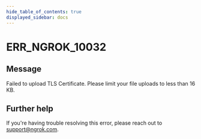```yaml
---
hide_table_of_contents: true
displayed_sidebar: docs
---
```



# ERR_NGROK_10032

## Message

Failed to upload TLS Certificate. Please limit your file uploads to less than 16 KB.

<ErrorDetails error="err_ngrok_10032" />

## Further help

If you're having trouble resolving this error, please reach out to [support@ngrok.com](mailto:support@ngrok.com?subject=Help%20with%20ERR_NGROK_10032).
